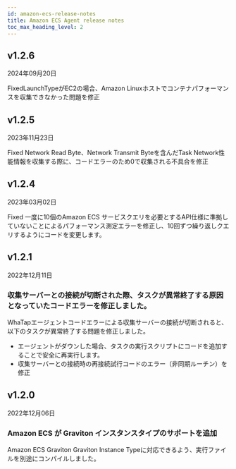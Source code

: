 ```yaml
---
id: amazon-ecs-release-notes
title: Amazon ECS Agent release notes
toc_max_heading_level: 2
---
```


## v1.2.6

2024年09月20日

<Status priority='0'>Fixed</Status>LaunchTypeがEC2の場合、Amazon Linuxホストでコンテナパフォーマンスを収集できなかった問題を修正

## v1.2.5

2023年11月23日

<Status>Fixed</Status> Network Read Byte、Network Transmit Byteを含んだTask Network性能情報を収集する際に、コードエラーのため0で収集される不具合を修正

## v1.2.4

2023年03月02日

<Status>Fixed</Status> 一度に10個のAmazon ECS サービスクエリを必要とするAPI仕様に準拠していないことによるパフォーマンス測定エラーを修正し、10回ずつ繰り返しクエリするようにコードを変更します。

## v1.2.1

2022年12月11日

### 収集サーバーとの接続が切断された際、タスクが異常終了する原因となっていたコードエラーを修正しました。

WhaTapエージェントコードエラーによる収集サーバーの接続が切断されると、以下のタスクが異常終了する問題を修正しました。 

- エージェントがダウンした場合、タスクの実行スクリプトにコードを追加することで安全に再実行します。
- 収集サーバーとの接続時の再接続試行コードのエラー（非同期ルーチン）を修正

## v1.2.0

2022年12月06日

### Amazon ECS が Graviton インスタンスタイプのサポートを追加

Amazon ECS Graviton Graviton Instance Typeに対応できるよう、実行ファイルを別途にコンパイルしました。
